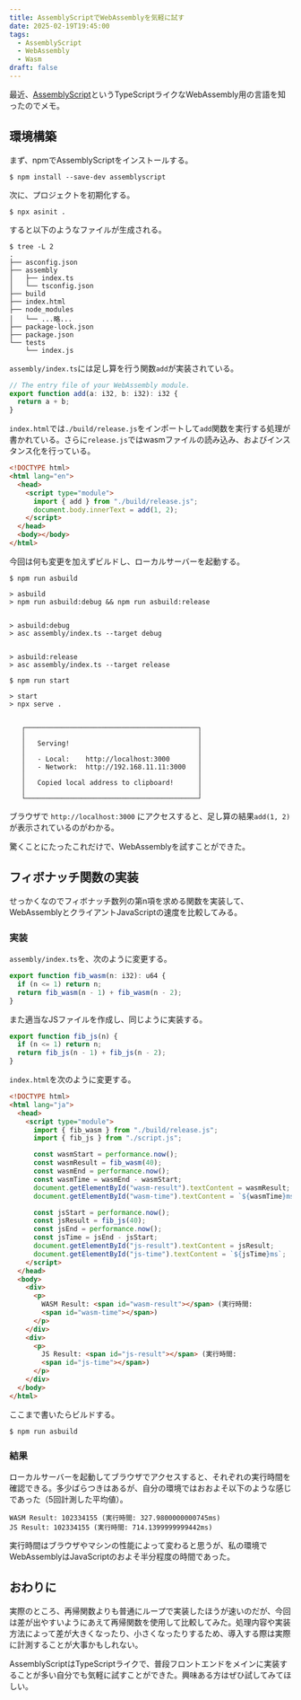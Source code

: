 ```yaml
---
title: AssemblyScriptでWebAssemblyを気軽に試す
date: 2025-02-19T19:45:00
tags:
  - AssemblyScript
  - WebAssembly
  - Wasm
draft: false
---
```


最近、[AssemblyScript](https://www.assemblyscript.org/)というTypeScriptライクなWebAssembly用の言語を知ったのでメモ。

## 環境構築

まず、npmでAssemblyScriptをインストールする。

```shell
$ npm install --save-dev assemblyscript
```

次に、プロジェクトを初期化する。

```shell
$ npx asinit .
```

すると以下のようなファイルが生成される。

```shell
$ tree -L 2
.
├── asconfig.json
├── assembly
│   ├── index.ts
│   └── tsconfig.json
├── build
├── index.html
├── node_modules
│   └── ...略...
├── package-lock.json
├── package.json
└── tests
    └── index.js
```

`assembly/index.ts`には足し算を行う関数`add`が実装されている。

```ts
// The entry file of your WebAssembly module.
export function add(a: i32, b: i32): i32 {
  return a + b;
}
```

`index.html`では`./build/release.js`をインポートして`add`関数を実行する処理が書かれている。さらに`release.js`ではwasmファイルの読み込み、およびインスタンス化を行っている。

```html
<!DOCTYPE html>
<html lang="en">
  <head>
    <script type="module">
      import { add } from "./build/release.js";
      document.body.innerText = add(1, 2);
    </script>
  </head>
  <body></body>
</html>
```

今回は何も変更を加えずビルドし、ローカルサーバーを起動する。

```shell
$ npm run asbuild

> asbuild
> npm run asbuild:debug && npm run asbuild:release


> asbuild:debug
> asc assembly/index.ts --target debug


> asbuild:release
> asc assembly/index.ts --target release

$ npm run start

> start
> npx serve .


   ┌───────────────────────────────────────────┐
   │                                           │
   │   Serving!                                │
   │                                           │
   │   - Local:    http://localhost:3000       │
   │   - Network:  http://192.168.11.11:3000   │
   │                                           │
   │   Copied local address to clipboard!      │
   │                                           │
   └───────────────────────────────────────────┘
```

ブラウザで `http://localhost:3000` にアクセスすると、足し算の結果`add(1, 2)`が表示されているのがわかる。

驚くことにたったこれだけで、WebAssemblyを試すことができた。

## フィボナッチ関数の実装

せっかくなのでフィボナッチ数列の第n項を求める関数を実装して、WebAssemblyとクライアントJavaScriptの速度を比較してみる。

### 実装

`assembly/index.ts`を、次のように変更する。

```ts
export function fib_wasm(n: i32): u64 {
  if (n <= 1) return n;
  return fib_wasm(n - 1) + fib_wasm(n - 2);
}
```

また適当なJSファイルを作成し、同じように実装する。

```js
export function fib_js(n) {
  if (n <= 1) return n;
  return fib_js(n - 1) + fib_js(n - 2);
}
```

`index.html`を次のように変更する。

```html
<!DOCTYPE html>
<html lang="ja">
  <head>
    <script type="module">
      import { fib_wasm } from "./build/release.js";
      import { fib_js } from "./script.js";

      const wasmStart = performance.now();
      const wasmResult = fib_wasm(40);
      const wasmEnd = performance.now();
      const wasmTime = wasmEnd - wasmStart;
      document.getElementById("wasm-result").textContent = wasmResult;
      document.getElementById("wasm-time").textContent = `${wasmTime}ms`;

      const jsStart = performance.now();
      const jsResult = fib_js(40);
      const jsEnd = performance.now();
      const jsTime = jsEnd - jsStart;
      document.getElementById("js-result").textContent = jsResult;
      document.getElementById("js-time").textContent = `${jsTime}ms`;
    </script>
  </head>
  <body>
    <div>
      <p>
        WASM Result: <span id="wasm-result"></span> (実行時間:
        <span id="wasm-time"></span>)
      </p>
    </div>
    <div>
      <p>
        JS Result: <span id="js-result"></span> (実行時間:
        <span id="js-time"></span>)
      </p>
    </div>
  </body>
</html>
```

ここまで書いたらビルドする。

```shell
$ npm run asbuild
```

### 結果

ローカルサーバーを起動してブラウザでアクセスすると、それぞれの実行時間を確認できる。多少ばらつきはあるが、自分の環境ではおおよそ以下のような感じであった（5回計測した平均値）。

```shell
WASM Result: 102334155 (実行時間: 327.9800000000745ms)
JS Result: 102334155 (実行時間: 714.1399999999442ms)
```

実行時間はブラウザやマシンの性能によって変わると思うが、私の環境でWebAssemblyはJavaScriptのおよそ半分程度の時間であった。

## おわりに

実際のところ、再帰関数よりも普通にループで実装したほうが速いのだが、今回は差が出やすいようにあえて再帰関数を使用して比較してみた。処理内容や実装方法によって差が大きくなったり、小さくなったりするため、導入する際は実際に計測することが大事かもしれない。

AssemblyScriptはTypeScriptライクで、普段フロントエンドをメインに実装することが多い自分でも気軽に試すことができた。興味ある方はぜひ試してみてほしい。
